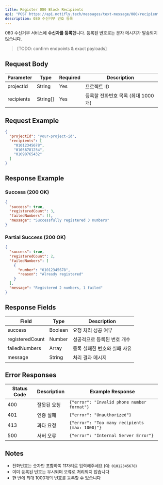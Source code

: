 ```yaml
---
title: Register 080 Block Recipients
api: "POST https://api.notifly.tech/messages/text-message/080/recipients"
description: 080 수신거부 번호 등록
---
```


080 수신거부 서비스에 **수신자를 등록**합니다. 등록된 번호로는 문자 메시지가 발송되지 않습니다.

> [TODO: confirm endpoints & exact payloads]

## Request Body

| Parameter  | Type     | Required | Description                                          |
|------------|----------|----------|------------------------------------------------------|
| projectId  | String   | Yes      | 프로젝트 ID                                          |
| recipients | String[] | Yes      | 등록할 전화번호 목록 (최대 1000개)                   |

## Request Example

```json
{
  "projectId": "your-project-id",
  "recipients": [
    "01012345678",
    "01056781234",
    "01098765432"
  ]
}
```

## Response Example

### Success (200 OK)

```json
{
  "success": true,
  "registeredCount": 3,
  "failedNumbers": [],
  "message": "Successfully registered 3 numbers"
}
```

### Partial Success (200 OK)

```json
{
  "success": true,
  "registeredCount": 2,
  "failedNumbers": [
    {
      "number": "01012345678",
      "reason": "Already registered"
    }
  ],
  "message": "Registered 2 numbers, 1 failed"
}
```

## Response Fields

| Field           | Type     | Description                           |
|-----------------|----------|---------------------------------------|
| success         | Boolean  | 요청 처리 성공 여부                   |
| registeredCount | Number   | 성공적으로 등록된 번호 개수           |
| failedNumbers   | Array    | 등록 실패한 번호와 실패 사유          |
| message         | String   | 처리 결과 메시지                      |

## Error Responses

| Status Code | Description      | Example Response                               |
|-------------|------------------|------------------------------------------------|
| 400         | 잘못된 요청      | `{"error": "Invalid phone number format"}`    |
| 401         | 인증 실패        | `{"error": "Unauthorized"}`                   |
| 413         | 과다 요청        | `{"error": "Too many recipients (max: 1000)"}`|
| 500         | 서버 오류        | `{"error": "Internal Server Error"}`          |

## Notes

- 전화번호는 숫자만 포함하여 11자리로 입력해주세요 (예: `01012345678`)
- 이미 등록된 번호는 무시되며 오류로 처리되지 않습니다
- 한 번에 최대 1000개의 번호를 등록할 수 있습니다